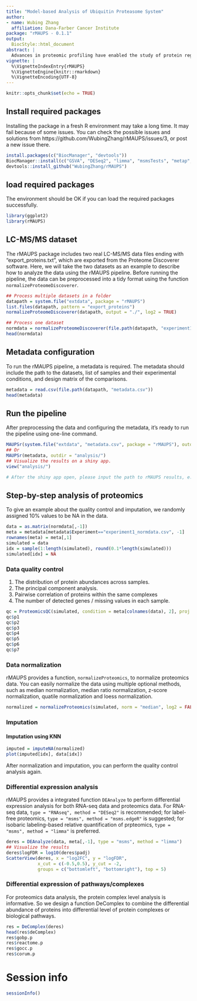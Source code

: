 ```yaml
---
title: "Model-based Analysis of Ubiquitin Proteasome System"
author:
- name: Wubing Zhang
  affiliation: Dana-Farber Cancer Institute
package: "rMAUPS - 0.1.1"
output:
  BiocStyle::html_document
abstract: |
  Advances in proteomic profiling have enabled the study of protein regulation and degradation in diseases such as cancer. However, there are major computational challenges, such as how to perform quality control (QC) and normalization, how to identify differential protein abundance at multiple-levels of resolution (e.g. protein complexes), and how to integrate data with other omic technologies. Here, we developed a computational analysis pipeline Model-based Analysis of the Ubiquitin-Proteasome System using R (rMAUPS), which performs computational analysis of proteomics data efficiently and effectively. rMAUPS comprises four significant modules, including quality control (QC), imputation, differential analysis, and integrative analysis.
vignette: |
  %\VignetteIndexEntry{rMAUPS}
  %\VignetteEngine{knitr::rmarkdown}
  %\VignetteEncoding{UTF-8}
---
```


```r
knitr::opts_chunk$set(echo = TRUE)
```

## Install required packages
Installing the package in a fresh R environment may take a long time. It may fail because of some issues. You can check the possible issues and solutions from https://github.com/WubingZhang/rMAUPS/issues/3, or post a new issue there.
```r
install.packages(c("BiocManager", "devtools"))
BiocManager::install(c("GSVA", "DESeq2", "limma", "msmsTests", "metap", "impute", "ggpubr", "BiocStyle", "biomaRt")) 
devtools::install_github("WubingZhang/rMAUPS")
```

## load required packages
The environment should be OK if you can load the required packages successfully.
```r
library(ggplot2)
library(rMAUPS)
```

## LC-MS/MS dataset
The rMAUPS package includes two real LC-MS/MS data files ending with "export_proteins.txt", which are exported from the Proteome Discoverer software. Here, we will take the two datasets as an example to describe how to analyze the data using the rMAUPS pipeline. Before running the pipeline, the data can be preprocessed into a tidy format using the function `normalizeProteomeDiscoverer`. 

```r
## Process multiple datasets in a folder
datapath = system.file("extdata", package = "rMAUPS")
list.files(datapath, pattern = "export_proteins")
normalizeProteomeDiscoverer(datapath, output = "./", log2 = TRUE)

## Process one dataset
normdata = normalizeProteomeDiscoverer(file.path(datapath, "experiment1_export_proteins.txt"), log2 = TRUE, return = TRUE)
head(normdata)
```

## Metadata configuration
To run the rMAUPS pipeline, a metadata is required. The metadata should include the path to the datasets, list of samples and their experimental conditions, and design matrix of the comparisons. 
```r
metadata = read.csv(file.path(datapath, "metadata.csv"))
head(metadata)
```

## Run the pipeline
After preprocessing the data and configuring the metadata, it's ready to run the pipeline using one-line command.
```r
MAUPSr(system.file("extdata", "metadata.csv", package = "rMAUPS"), outdir = "analysis/")
## Or
MAUPSr(metadata, outdir = "analysis/")
## Visualize the results on a shiny app.
view("analysis/")

# After the shiny app open, please input the path to rMAUPS results, e.g.  "analysis/" here, click `submit`, then all the figure results will be loaded on the webpage. It take seconds to load all the figures, please be patient after clicking `submit`.
```

## Step-by-step analysis of proteomics

To give an example about the quality control and imputation, we randomly assigned 10% values to be NA in the data.
```r
data = as.matrix(normdata[,-1])
meta = metadata[metadata$Experiment=="experiment1_normdata.csv", -1]
rownames(meta) = meta[,1]
simulated = data
idx = sample(1:length(simulated), round(0.1*length(simulated)))
simulated[idx] = NA
```

### Data quality control
1. The distribution of protein abundances across samples.
2. The principal component analysis.
3. Pairwise correlation of proteins within the same complexes
4. The number of detected genes / missing values in each sample.

```r
qc = ProteomicsQC(simulated, condition = meta[colnames(data), 2], proj.name = "TestQC")
qc$p1
qc$p2
qc$p3
qc$p4
qc$p5
qc$p6
qc$p7
```

### Data normalization
rMAUPS provides a function, `normalizeProteomics`, to normalize proteomics data. You can easily normalize the data using multiple optional methods, such as median normalization, median ratio normalization, z-score normalization, quatile normalization and loess normalization.
```r
normalized = normalizeProteomics(simulated, norm = "median", log2 = FALSE)
```

### Imputation

#### Imputation using KNN
```r
imputed = imputeNA(normalized)
plot(imputed[idx], data[idx])
```
After normalization and imputation, you can perform the quality control analysis again.

### Differential expression analysis
rMAUPS provides a integrated function `DEAnalyze` to perform differential expression analysis for both RNA-seq data and proteomics data. For RNA-seq data, `type = "RNAseq", method = "DESeq2"` is recommended; for label-free proteomics, `type = "msms", method = "msms.edgeR"` is suggested; for isobaric labeling-based relative quantification of prpteomics, `type = "msms", method = "limma"` is preferred.
```r
deres = DEAnalyze(data, meta[,-1], type = "msms", method = "limma")
## Visualize the results
deres$logFDR = log10(deres$padj)
ScatterView(deres, x = "log2FC", y = "logFDR", 
            x_cut = c(-0.5,0.5), y_cut = -2, 
            groups = c("bottomleft", "bottomright"), top = 5)
```

### Differential expression of pathways/complexes
For proteomics data analysis, the protein complex level analysis is informative. So we design a function DeComplex to combine the differential abundance of proteins into differential level of protein complexes or biological pathways.
```r
res = DeComplex(deres)
head(res$deComplex)
res$gobp.p
res$reactome.p
res$gocc.p
res$corum.p
```

# Session info

```r
sessionInfo()
```

